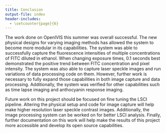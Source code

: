 ```yaml
---
title: Conclusion
output-file: index
header-includes:
  - \setcounter{page}{6}  
---
```

The work done on OpenIVIS this summer was overall successful. The new physical designs for varying imaging methods has allowed the system to become more modular in its capabilities. The system was able to successfully capture the fluorescence intensities of multiple concentrations of FITC diluted in ethanol. When changing exposure times, 0.1 seconds best demonstrated the positive trend between FITC concentration and pixel intensity. The system was also able to capture laser speckle images and run variations of data processing code on them. However, further work is necessary to fully expand those capabilities in both image capture and data processing. Additionally, the system was verified for other capabilities such as time lapse imaging and anthocyanin response imaging. 

Future work on this project should be focused on fine tuning the LSCI pipeline. Altering the physical setup and code for image capture will help make higher resolution laser speckle contrast images. Additionally, the image processing system can be worked on for better LSCI analysis. Finally, further documentation on this work will help make the results of this project more accessible and develop its open source capabilities.
